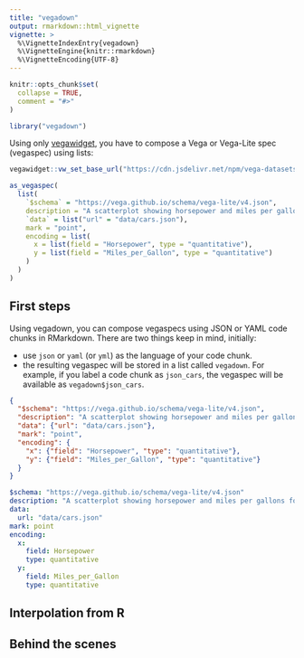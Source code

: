 ```yaml
---
title: "vegadown"
output: rmarkdown::html_vignette
vignette: >
  %\VignetteIndexEntry{vegadown}
  %\VignetteEngine{knitr::rmarkdown}
  %\VignetteEncoding{UTF-8}
---
```


```r
knitr::opts_chunk$set(
  collapse = TRUE,
  comment = "#>"
)
```

```r
library("vegadown")
```

Using only [vegawidget](https://vegawidget.github.io/vegawidget), you have to compose a Vega or Vega-Lite spec (vegaspec) using lists:

```r
vegawidget::vw_set_base_url("https://cdn.jsdelivr.net/npm/vega-datasets@2")

as_vegaspec(
  list(
    `$schema` = "https://vega.github.io/schema/vega-lite/v4.json",
    description = "A scatterplot showing horsepower and miles per gallons for various cars.",
    `data` = list("url" = "data/cars.json"),
    mark = "point",
    encoding = list(
      x = list(field = "Horsepower", type = "quantitative"),
      y = list(field = "Miles_per_Gallon", type = "quantitative")
    )  
  ) 
)
```

## First steps

Using vegadown, you can compose vegaspecs using JSON or YAML code chunks in RMarkdown. There are two things keep in mind, initially:

- use `json` or `yaml` (or `yml`) as the language of your code chunk.
- the resulting vegaspec will be stored in a list called `vegadown`. 
  For example, if you label a code chunk as `json_cars`, the vegaspec will be available as `vegadown$json_cars`.

```json
{
  "$schema": "https://vega.github.io/schema/vega-lite/v4.json",
  "description": "A scatterplot showing horsepower and miles per gallons for various cars.",
  "data": {"url": "data/cars.json"},
  "mark": "point",
  "encoding": {
    "x": {"field": "Horsepower", "type": "quantitative"},
    "y": {"field": "Miles_per_Gallon", "type": "quantitative"}
  }
}
```

```yaml
$schema: "https://vega.github.io/schema/vega-lite/v4.json"
description: "A scatterplot showing horsepower and miles per gallons for various cars."
data: 
  url: "data/cars.json"
mark: point
encoding: 
  x: 
    field: Horsepower
    type: quantitative
  y: 
    field: Miles_per_Gallon
    type: quantitative
```

## Interpolation from R

## Behind the scenes
